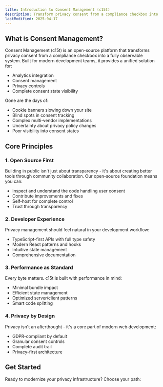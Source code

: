 ```yaml
---
title: Introduction to Consent Management (c15t)
description: Transform privacy consent from a compliance checkbox into a fully observable system. Built for modern development teams, c15t unifies analytics, consent tracking, and privacy controls into a single performant solution - no more slow cookie banners or blind spots in user privacy choices.
lastModified: 2025-04-17
---
```


## What is Consent Management?

Consent Management (c15t) is an open-source platform that transforms privacy consent from a compliance checkbox into a fully observable system. Built for modern development teams, it provides a unified solution for:

- Analytics integration
- Consent management
- Privacy controls
- Complete consent state visibility

Gone are the days of:

- Cookie banners slowing down your site
- Blind spots in consent tracking
- Complex multi-vendor implementations
- Uncertainty about privacy policy changes
- Poor visibility into consent states

## Core Principles

### 1. Open Source First

Building in public isn't just about transparency - it's about creating better tools through community collaboration. Our open-source foundation means you can:

- Inspect and understand the code handling user consent
- Contribute improvements and fixes
- Self-host for complete control
- Trust through transparency

### 2. Developer Experience

Privacy management should feel natural in your development workflow:

- TypeScript-first APIs with full type safety
- Modern React patterns and hooks
- Intuitive state management
- Comprehensive documentation

### 3. Performance as Standard

Every byte matters. c15t is built with performance in mind:

- Minimal bundle impact
- Efficient state management
- Optimized server/client patterns
- Smart code splitting

### 4. Privacy by Design

Privacy isn't an afterthought - it's a core part of modern web development:

- GDPR-compliant by default
- Granular consent controls
- Complete audit trail
- Privacy-first architecture

## Get Started

Ready to modernize your privacy infrastructure? Choose your path:

<Cards>
  <Card title="Quick Start Guide" description="Set up c15t in your project in under 5 minutes" href="/docs/react/quickstart" />

  <Card title="Open Source" description="Contribute to c15t and help build a better privacy infrastructure" href="/docs/open-source" />
</Cards>
